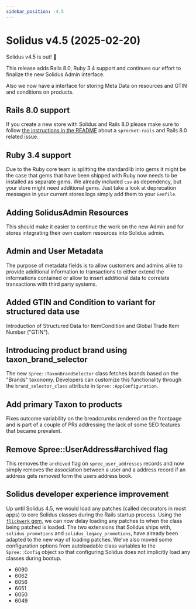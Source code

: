```yaml
---
sidebar_position: -4.5
---
```



# Solidus v4.5 (2025-02-20)

<MinimalRequirements ruby="3.1" rails="7.0" />

Solidus v4.5 is out! 🎉

This release adds Rails 8.0, Ruby 3.4 support and continues our effort to finalize the new Solidus Admin interface.

Also we now have a interface for storing Meta Data on resources and GTIN and conditions on products.

## <PRLink number="6091">Rails 8.0 support</PRLink>

If you create a new store with Solidus and Rails 8.0 please make sure to follow [the instructions in the
README](https://github.com/solidusio/solidus?tab=readme-ov-file#getting-started) about a `sprocket-rails` and Rails 8.0 related issue.

## <PRLink number="6117">Ruby 3.4 support</PRLink>

Due to the Ruby core team is splitting the standardlib into gems it might be the case that gems that have been shipped with Ruby now
needs to be installed as separate gems. We already included `csv` as dependency, but your store might need additional gems.
Just take a look at deprecation messages in your current stores logs simply add them to your `Gemfile`.

## <PRLink number="6046">Adding SolidusAdmin Resources</PRLink>

This should make it easier to continue the work on the new Admin and for stores integrating their own custom resources into Solidus admin.

## <PRLink number="6118">Admin and User Metadata</PRLink>

The purpose of metadata fields is to allow customers and admins alike to provide additional information to transactions to either extend the informations contained or allow to insert additional data to correlate transactions with third party systems.

## <PRLink number="6097">Added GTIN and Condition to variant for structured data use</PRLink>

Introduction of Structured Data for ItemCondition and Global Trade Item Number ("GTIN").

## <PRLink number="5989">Introducing product brand using taxon_brand_selector</PRLink>

The new `Spree::TaxonBrandSelector` class fetches brands based on the "Brands" taxonomy. Developers can customize this functionality through the `brand_selector_class` attribute in `Spree::AppConfiguration`.

## <PRLink number="6109">Add primary Taxon to products</PRLink>

Fixes outcome variability on the breadcrumbs rendered on the frontpage and is part of a couple of PRs addressing the lack of some SEO features that became prevalent.

## <PRLink number="3852">Remove Spree::UserAddress#archived flag</PRLink>

This removes the `archived` flag on `spree_user_addresses` records and now simply removes the association between a user and a address record if an address gets removed form the users address book.

## Solidus developer experience improvement

Up until Solidus 4.5, we would load any patches (called decorators in most apps) to core Solidus classes during the Rails startup process.
Using the [`flickwerk` gem](https://github.com/friendlycart/flickwerk), we can now delay loading any patches to when the class being patched is loaded.
The two extensions that Solidus ships with, `solidus_promotions` and `solidus_legacy_promotions`, have already been adapted to the new way of loading patches.
We've also moved some configuration options from autoloadable class variables to the `Spree::Config` object so that configuring Solidus does not implicitly load any classes during bootup.

- <PRLink number="6090">6090</PRLink>
- <PRLink number="6062">6062</PRLink>
- <PRLink number="6056">6056</PRLink>
- <PRLink number="6051">6051</PRLink>
- <PRLink number="6050">6050</PRLink>
- <PRLink number="6049">6049</PRLink>

